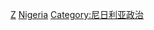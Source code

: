 {{Commonscat|Politicians of Nigeria}}

[[Category:各职业尼日利亚人|Z]]
[[Category:非洲各国政治人物|Nigeria]]
[[Category:尼日利亚政治|Category:尼日利亚政治]]